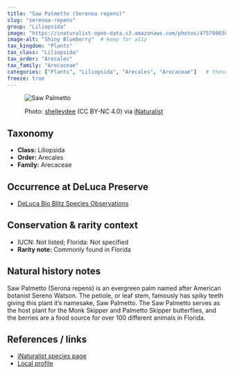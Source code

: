 ```yaml
---
title: "Saw Palmetto (Serenoa repens)"
slug: "serenoa-repens"
group: "Liliopsida"
image: "https://inaturalist-open-data.s3.amazonaws.com/photos/475799038/large.jpeg"        # keep for thumbnails
image-alt: "Shiny Blueberry"  # keep for a11y
tax_kingdom: "Plants"
tax_class: "Liliopsida"
tax_order: "Arecales"
tax_family: "Arecaceae"
categories: ["Plants", "Liliopsida", "Arecales", "Arecaceae"]   # these drive the chips + filtering
freeze: true
---
```


<figure class="species-figure">

<img src="https://inaturalist-open-data.s3.amazonaws.com/photos/475799038/large.jpeg" alt="Saw Palmetto" class="species-photo"/>

<figcaption class="photo-credit">

Photo: <a href="https://www.inaturalist.org/people/shelleydee">shelleydee</a> (CC BY-NC 4.0) via <a href="https://www.inaturalist.org/observations/264937853">iNaturalist</a>

</figcaption>

</figure>

## Taxonomy

-   **Class:** Liliopsida
-   **Order:** Arecales
-   **Family:** Arecaceae

## Occurrence at DeLuca Preserve

-   [DeLuca Bio Blitz Species Observations](https://www.inaturalist.org/observations?project_id=191727&subview=table&taxon_id=83102&verifiable=any)

## Conservation & rarity context

-   IUCN: Not listed; Florida: Not specified
-   **Rarity note:** Commonly found in Florida

## Natural history notes

Saw Palmetto (Serona repens) is an evergreen palm named after American botanist Sereno Watson. The petiole, or leaf stem, famously has spiky teeth giving this plant it's namesake, Saw Palmetto. The Saw Palmetto serves as the host plant for the Monk Skipper and Palmetto Skipper butterflies, and the berries are a food source for over 100 different animals in Florida.     

## References / links

-   [iNaturalist species page](https://www.inaturalist.org/taxa/83102-Serenoa-repens)
-   [Local profile](https://www.fnps.org/plant/serenoa-repens)
